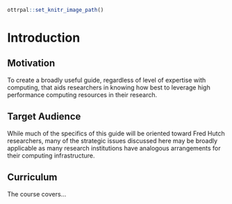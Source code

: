 
```r
ottrpal::set_knitr_image_path()
```

# Introduction


## Motivation
To create a broadly useful guide, regardless of level of expertise with computing, that aids researchers in knowing how best to leverage high performance computing resources in their research. 

## Target Audience  

While much of the specifics of this guide will be oriented toward Fred Hutch researchers, many of the strategic issues discussed here may be broadly applicable as many research institutions have analogous arrangements for their computing infrastructure.  

## Curriculum  

The course covers...